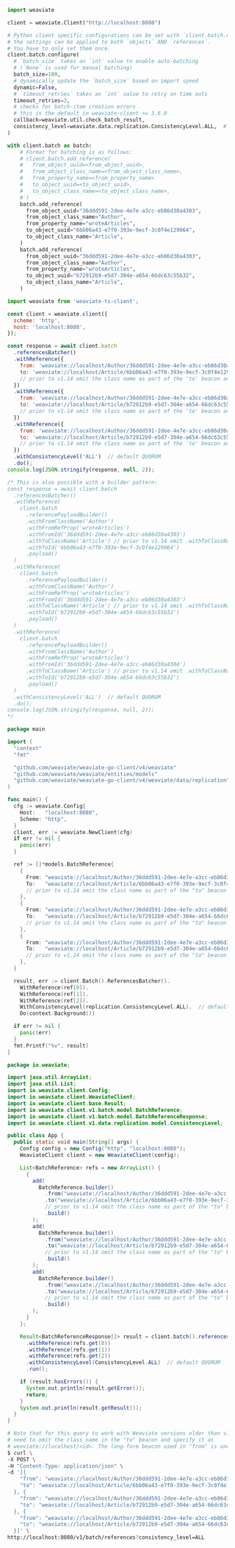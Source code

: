 
<Tabs groupId="languages">
<TabItem value="py" label="Python">

```python
import weaviate

client = weaviate.Client("http://localhost:8080")

# Python client specific configurations can be set with `client.batch.configure`
# the settings can be applied to both `objects` AND `references`.
# You have to only set them once.
client.batch.configure(
  # `batch_size` takes an `int` value to enable auto-batching
  # (`None` is used for manual batching)
  batch_size=100,
  # dynamically update the `batch_size` based on import speed
  dynamic=False,
  # `timeout_retries` takes an `int` value to retry on time outs
  timeout_retries=3,
  # checks for batch-item creation errors
  # this is the default in weaviate-client >= 3.6.0
  callback=weaviate.util.check_batch_result,
  consistency_level=weaviate.data.replication.ConsistencyLevel.ALL,  # default QUORUM
)

with client.batch as batch:
    # Format for batching is as follows:
    # client.batch.add_reference(
    #   from_object_uuid=<from_object_uuid>,
    #   from_object_class_name=<from_object_class_name>,
    #   from_property_name=<from_property_name>
    #   to_object_uuid=<to_object_uuid>,
    #   to_object_class_name=<to_object_class_name>,
    # )
    batch.add_reference(
      from_object_uuid="36ddd591-2dee-4e7e-a3cc-eb86d30a4303",
      from_object_class_name="Author",
      from_property_name="wroteArticles",
      to_object_uuid="6bb06a43-e7f0-393e-9ecf-3c0f4e129064",
      to_object_class_name="Article",
    )
    batch.add_reference(
      from_object_uuid="36ddd591-2dee-4e7e-a3cc-eb86d30a4303",
      from_object_class_name="Author",
      from_property_name="wroteArticles",
      to_object_uuid="b72912b9-e5d7-304e-a654-66dc63c55b32",
      to_object_class_name="Article",
    )
```

</TabItem>
<TabItem value="js" label="JavaScript/TypeScript">

```js
import weaviate from 'weaviate-ts-client';

const client = weaviate.client({
  scheme: 'http',
  host: 'localhost:8080',
});

const response = await client.batch
  .referencesBatcher()
  .withReference({
    from: 'weaviate://localhost/Author/36ddd591-2dee-4e7e-a3cc-eb86d30a4303/wroteArticles',
    to: 'weaviate://localhost/Article/6bb06a43-e7f0-393e-9ecf-3c0f4e129064',
    // prior to v1.14 omit the class name as part of the 'to' beacon and specify it as weaviate://localhost/<id>
  })
  .withReference({
    from: 'weaviate://localhost/Author/36ddd591-2dee-4e7e-a3cc-eb86d30a4303/wroteArticles',
    to: 'weaviate://localhost/Article/b72912b9-e5d7-304e-a654-66dc63c55b32',
    // prior to v1.14 omit the class name as part of the 'to' beacon and specify it as weaviate://localhost/<id>
  })
  .withReference({
    from: 'weaviate://localhost/Author/36ddd591-2dee-4e7e-a3cc-eb86d30a4304/wroteArticles',
    to: 'weaviate://localhost/Article/b72912b9-e5d7-304e-a654-66dc63c55b32',
    // prior to v1.14 omit the class name as part of the 'to' beacon and specify it as weaviate://localhost/<id>
  })
  .withConsistencyLevel('ALL')  // default QUORUM
  .do();
console.log(JSON.stringify(response, null, 2));

/* This is also possible with a builder pattern:
const response = await client.batch
  .referencesBatcher()
  .withReference(
    client.batch
      .referencePayloadBuilder()
      .withFromClassName('Author')
      .withFromRefProp('wroteArticles')
      .withFromId('36ddd591-2dee-4e7e-a3cc-eb86d30a4303')
      .withToClassName('Article') // prior to v1.14 omit .withToClassName()
      .withToId('6bb06a43-e7f0-393e-9ecf-3c0f4e129064')
      .payload()
  )
  .withReference(
    client.batch
      .referencePayloadBuilder()
      .withFromClassName('Author')
      .withFromRefProp('wroteArticles')
      .withFromId('36ddd591-2dee-4e7e-a3cc-eb86d30a4303')
      .withToClassName('Article') // prior to v1.14 omit .withToClassName()
      .withToId('b72912b9-e5d7-304e-a654-66dc63c55b32')
      .payload()
  )
  .withReference(
    client.batch
      .referencePayloadBuilder()
      .withFromClassName('Author')
      .withFromRefProp('wroteArticles')
      .withFromId('36ddd591-2dee-4e7e-a3cc-eb86d30a4304')
      .withToClassName('Article') // prior to v1.14 omit .withToClassName()
      .withToId('b72912b9-e5d7-304e-a654-66dc63c55b32')
      .payload()
  )
  .withConsistencyLevel('ALL')  // default QUORUM
  .do();
console.log(JSON.stringify(response, null, 2));
*/
```

</TabItem>
<TabItem value="go" label="Go">

```go
package main

import (
  "context"
  "fmt"

  "github.com/weaviate/weaviate-go-client/v4/weaviate"
  "github.com/weaviate/weaviate/entities/models"
  "github.com/weaviate/weaviate-go-client/v4/weaviate/data/replication"  // for consistency levels
)

func main() {
  cfg := weaviate.Config{
    Host:   "localhost:8080",
    Scheme: "http",
  }
  client, err := weaviate.NewClient(cfg)
  if err != nil {
    panic(err)
  }

  ref := []*models.BatchReference{
    {
      From: "weaviate://localhost/Author/36ddd591-2dee-4e7e-a3cc-eb86d30a4303/wroteArticles",
      To:   "weaviate://localhost/Article/6bb06a43-e7f0-393e-9ecf-3c0f4e129064",
      // prior to v1.14 omit the class name as part of the "to" beacon and specify it as weaviate://localhost/<id>
    },
    {
      From: "weaviate://localhost/Author/36ddd591-2dee-4e7e-a3cc-eb86d30a4303/wroteArticles",
      To:   "weaviate://localhost/Article/b72912b9-e5d7-304e-a654-66dc63c55b32",
      // prior to v1.14 omit the class name as part of the "to" beacon and specify it as weaviate://localhost/<id>
    },
    {
      From: "weaviate://localhost/Author/36ddd591-2dee-4e7e-a3cc-eb86d30a4304/wroteArticles",
      To:   "weaviate://localhost/Article/b72912b9-e5d7-304e-a654-66dc63c55b32",
      // prior to v1.14 omit the class name as part of the "to" beacon and specify it as weaviate://localhost/<id>
    },
  }

  result, err := client.Batch().ReferencesBatcher().
    WithReference(ref[0]).
    WithReference(ref[1]).
    WithReference(ref[2]).
    WithConsistencyLevel(replication.ConsistencyLevel.ALL).  // default QUORUM
    Do(context.Background())

  if err != nil {
    panic(err)
  }
  fmt.Printf("%v", result)
}
```

</TabItem>
<TabItem value="java" label="Java">

```java
package io.weaviate;

import java.util.ArrayList;
import java.util.List;
import io.weaviate.client.Config;
import io.weaviate.client.WeaviateClient;
import io.weaviate.client.base.Result;
import io.weaviate.client.v1.batch.model.BatchReference;
import io.weaviate.client.v1.batch.model.BatchReferenceResponse;
import io.weaviate.client.v1.data.replication.model.ConsistencyLevel;

public class App {
  public static void main(String[] args) {
    Config config = new Config("http", "localhost:8080");
    WeaviateClient client = new WeaviateClient(config);

    List<BatchReference> refs = new ArrayList() {
      {
        add(
          BatchReference.builder()
            .from("weaviate://localhost/Author/36ddd591-2dee-4e7e-a3cc-eb86d30a4303/wroteArticles")
            .to("weaviate://localhost/Article/6bb06a43-e7f0-393e-9ecf-3c0f4e129064")
            // prior to v1.14 omit the class name as part of the "to" beacon and specify it as weaviate://localhost/<id>
            .build()
        );
        add(
          BatchReference.builder()
            .from("weaviate://localhost/Author/36ddd591-2dee-4e7e-a3cc-eb86d30a4303/wroteArticles")
            .to("weaviate://localhost/Article/b72912b9-e5d7-304e-a654-66dc63c55b32")
            // prior to v1.14 omit the class name as part of the "to" beacon and specify it as weaviate://localhost/<id>
            .build()
        );
        add(
          BatchReference.builder()
            .from("weaviate://localhost/Author/36ddd591-2dee-4e7e-a3cc-eb86d30a4304/wroteArticles")
            .to("weaviate://localhost/Article/b72912b9-e5d7-304e-a654-66dc63c55b32")
            // prior to v1.14 omit the class name as part of the "to" beacon and specify it as weaviate://localhost/<id>
            .build()
        );
      }
    };

    Result<BatchReferenceResponse[]> result = client.batch().referencesBatcher()
      .withReference(refs.get(0))
      .withReference(refs.get(1))
      .withReference(refs.get(2))
      .withConsistencyLevel(ConsistencyLevel.ALL)  // default QUORUM
      .run();

    if (result.hasErrors()) {
      System.out.println(result.getError());
      return;
    }
    System.out.println(result.getResult());
  }
}
```

</TabItem>
<TabItem value="curl" label="Curl">

```bash
# Note that for this query to work with Weaviate versions older than v1.14 you
# need to omit the class name in the "to" beacon and specify it as
# weaviate://localhost/<id>. The long-form beacon used in "from" is unchanged.
$ curl \
-X POST \
-H "Content-Type: application/json" \
-d '[{
    "from": "weaviate://localhost/Author/36ddd591-2dee-4e7e-a3cc-eb86d30a4303/wroteArticles",
    "to": "weaviate://localhost/Article/6bb06a43-e7f0-393e-9ecf-3c0f4e129064"
  }, {
    "from": "weaviate://localhost/Author/36ddd591-2dee-4e7e-a3cc-eb86d30a4303/wroteArticles",
    "to": "weaviate://localhost/Article/b72912b9-e5d7-304e-a654-66dc63c55b32"
  }, {
    "from": "weaviate://localhost/Author/36ddd591-2dee-4e7e-a3cc-eb86d30a4304/wroteArticles",
    "to": "weaviate://localhost/Article/b72912b9-e5d7-304e-a654-66dc63c55b32"
  }]' \
http://localhost:8080/v1/batch/references?consistency_level=ALL
```

</TabItem>
</Tabs>
